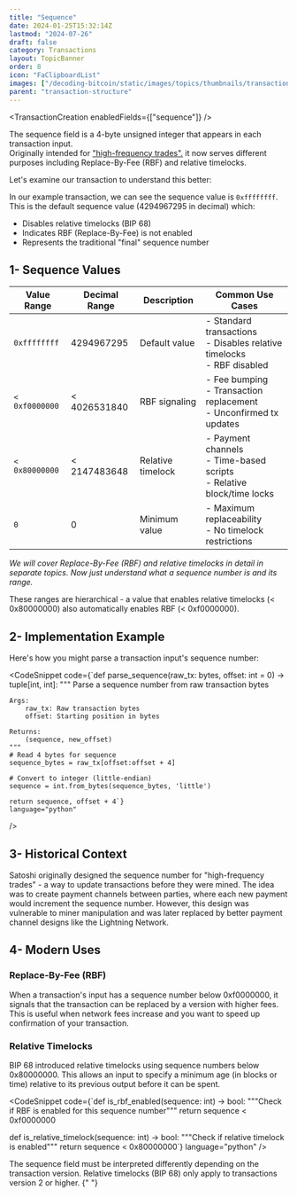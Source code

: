 ```yaml
---
title: "Sequence"
date: 2024-01-25T15:32:14Z
lastmod: "2024-07-26"
draft: false
category: Transactions
layout: TopicBanner
order: 8
icon: "FaClipboardList"
images: ["/decoding-bitcoin/static/images/topics/thumbnails/transaction-module/tx-thumbnail-sequence.jpg"]
parent: "transaction-structure"
---
```


<TransactionCreation enabledFields={["sequence"]} />

The sequence field is a 4-byte unsigned integer that appears in each transaction input.  
Originally intended for <a href="https://gnusha.org/pi/bitcoindev/CANEZrP2PEB8n_Ov1bXi_ZoAkLwfz7_JtM9PPHr+8ei5KCgwdEg@mail.gmail.com/" target="_blank">"high-frequency trades".</a> it now serves different purposes including Replace-By-Fee (RBF) and relative timelocks.

Let's examine our transaction to understand this better:

<div className="dark:hidden w-full rounded-xl overflow-hidden">
    <SvgDisplay
        src="/decoding-bitcoin/static/images/topics/transactions/fees/tx-sequence.png"
        width="100%"
        height="auto"
    />
</div>
<div className="hidden dark:block w-full rounded-xl overflow-hidden">
    <SvgDisplay
        src="/decoding-bitcoin/static/images/topics/transactions/fees/tx-sequence.png"
        width="100%"
        height="auto"
    />
</div>

In our example transaction, we can see the sequence value is `0xffffffff`. This is the default sequence value (4294967295 in decimal) which:

-   Disables relative timelocks (BIP 68)
-   Indicates RBF (Replace-By-Fee) is not enabled
-   Represents the traditional "final" sequence number

## 1- Sequence Values

<div className="overflow-x-auto">
  <table className="min-w-full bg-white dark:bg-gray-900 rounded-lg overflow-hidden">
    <thead className="bg-orange-100 dark:bg-orange-900">
      <tr>
        <th className="px-6 py-3 text-left text-sm font-semibold">Value Range</th>
        <th className="px-6 py-3 text-left text-sm font-semibold">Decimal Range</th>
        <th className="px-6 py-3 text-left text-sm font-semibold">Description</th>
        <th className="px-6 py-3 text-left text-sm font-semibold">Common Use Cases</th>
      </tr>
    </thead>
    <tbody className="divide-y divide-gray-200 dark:divide-gray-800">
      <tr className="hover:bg-gray-100 dark:hover:bg-gray-800">
        <td className="px-6 py-4 whitespace-nowrap"><code>0xffffffff</code></td>
        <td className="px-6 py-4">4294967295</td>
        <td className="px-6 py-4">Default value</td>
        <td className="px-6 py-4">
          - Standard transactions<br/>
          - Disables relative timelocks<br/>
          - RBF disabled
        </td>
      </tr>
      <tr className="hover:bg-gray-100 dark:hover:bg-gray-800">
        <td className="px-6 py-4 whitespace-nowrap"><code>< 0xf0000000</code></td>
        <td className="px-6 py-4">< 4026531840</td>
        <td className="px-6 py-4">RBF signaling</td>
        <td className="px-6 py-4">
          - Fee bumping<br/>
          - Transaction replacement<br/>
          - Unconfirmed tx updates
        </td>
      </tr>
      <tr className="hover:bg-gray-100 dark:hover:bg-gray-800">
        <td className="px-6 py-4 whitespace-nowrap"><code>< 0x80000000</code></td>
        <td className="px-6 py-4">< 2147483648</td>
        <td className="px-6 py-4">Relative timelock</td>
        <td className="px-6 py-4">
          - Payment channels<br/>
          - Time-based scripts<br/>
          - Relative block/time locks
        </td>
      </tr>
      <tr className="hover:bg-gray-100 dark:hover:bg-gray-800">
        <td className="px-6 py-4 whitespace-nowrap"><code>0</code></td>
        <td className="px-6 py-4">0</td>
        <td className="px-6 py-4">Minimum value</td>
        <td className="px-6 py-4">
          - Maximum replaceability<br/>
          - No timelock restrictions
        </td>
      </tr>
    </tbody>
  </table>
</div>

_We will cover Replace-By-Fee (RBF) and relative timelocks in detail in separate topics. Now just understand what a sequence number is and its range._

<ExpandableAlert title="Note" type="info">
    These ranges are hierarchical - a value that enables relative timelocks 
    (< 0x80000000) also automatically enables RBF (< 0xf0000000).
</ExpandableAlert>

## 2- Implementation Example

Here's how you might parse a transaction input's sequence number:

<CodeSnippet
    code={`def parse_sequence(raw_tx: bytes, offset: int = 0) -> tuple[int, int]:
    """
    Parse a sequence number from raw transaction bytes
    
    Args:
        raw_tx: Raw transaction bytes
        offset: Starting position in bytes
        
    Returns:
        (sequence, new_offset)
    """
    # Read 4 bytes for sequence
    sequence_bytes = raw_tx[offset:offset + 4]
    
    # Convert to integer (little-endian)
    sequence = int.from_bytes(sequence_bytes, 'little')
    
    return sequence, offset + 4`}
    language="python"
/>

## 3- Historical Context

<ExpandableAlert title="Original Design" type="info">
    Satoshi originally designed the sequence number for "high-frequency trades"
    - a way to update transactions before they were mined. The idea was to
    create payment channels between parties, where each new payment would
    increment the sequence number. However, this design was vulnerable to miner
    manipulation and was later replaced by better payment channel designs like
    the Lightning Network.
</ExpandableAlert>

## 4- Modern Uses

### Replace-By-Fee (RBF)

When a transaction's input has a sequence number below 0xf0000000, it signals that the transaction can be replaced by a version with higher fees. This is useful when network fees increase and you want to speed up confirmation of your transaction.

### Relative Timelocks

BIP 68 introduced relative timelocks using sequence numbers below 0x80000000. This allows an input to specify a minimum age (in blocks or time) relative to its previous output before it can be spent.

<CodeSnippet
    code={`def is_rbf_enabled(sequence: int) -> bool:
    """Check if RBF is enabled for this sequence number"""
    return sequence < 0xf0000000

def is_relative_timelock(sequence: int) -> bool:
"""Check if relative timelock is enabled"""
return sequence < 0x80000000`}
language="python"
/>

<ExpandableAlert title="Note" type="info">
    The sequence field must be interpreted differently depending on the
    transaction version. Relative timelocks (BIP 68) only apply to transactions
    version 2 or higher.
</ExpandableAlert>{" "}
